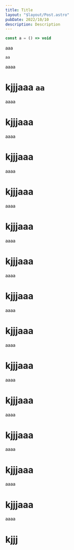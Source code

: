 ```yaml
---
title: Title
layout: "$layout/Post.astro"
pubDate: 2022/10/10
description: Description
---
```


```ts
const a = () => void
```

aaa

`aa`

aaaa

# kjjjaaa `aa`

aaaa

# kjjjaaa

aaaa

# kjjjaaa

aaaa

# kjjjaaa

aaaa

# kjjjaaa

aaaa

# kjjjaaa

aaaa

# kjjjaaa

aaaa

# kjjjaaa

aaaa

# kjjjaaa

aaaa

# kjjjaaa

aaaa

# kjjjaaa

aaaa

# kjjjaaa

aaaa

# kjjjaaa

aaaa

# kjjj
